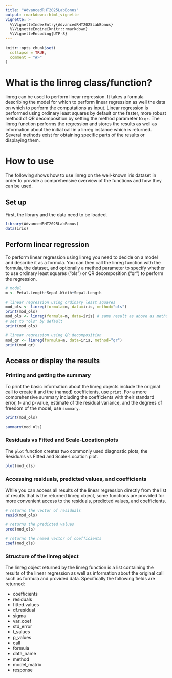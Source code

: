 ```yaml
---
title: "AdvancedRHT2025LabBonus"
output: rmarkdown::html_vignette
vignette: >
  %\VignetteIndexEntry{AdvancedRHT2025LabBonus}
  %\VignetteEngine{knitr::rmarkdown}
  %\VignetteEncoding{UTF-8}
---
```


```r
knitr::opts_chunk$set(
  collapse = TRUE,
  comment = "#>"
)
```



# What is the linreg class/function? 
linreg can be used to perform linear regression. It takes a formula describing the model for which to perform linear regression as well the data on which to perform the computations as input. Linear regression is performed using ordinary least squares by default or the faster, more robust method of QR decomposition by setting the method parameter to `qr`. 
The linreg function performs the regression and stores the results as well as information about the initial call in a linreg instance which is returned. 
Several methods exist for obtaining specific parts of the results or displaying them. 

# How to use
The following shows how to use linreg on the well-known iris dataset in order to provide a comprehensive overview of the functions and how they can be used. 

## Set up
First, the library and the data need to be loaded. 
```r
library(AdvancedRHT2025LabBonus)
data(iris)
```

## Perform linear regression
To perform linear regression using linreg you need to decide on a model and describe it as a formula.
You can then call the linreg function with the formula, the dataset, and optionally a method parameter to specify whether to use ordinary least squares ("ols") or QR decomposition ("qr") to perform the regression.

```r
# model
m <- Petal.Length~Sepal.Width+Sepal.Length

# linear regression using ordinary least squares
mod_ols <- linreg(formula=m, data=iris, method="ols")
print(mod_ols)
mod_ols <- linreg(formula=m, data=iris) # same result as above as method is 
# set to "ols" by default
print(mod_ols)

# linear regression using QR decomposition
mod_qr <- linreg(formula=m, data=iris, method="qr")
print(mod_qr)
```

## Access or display the results
### Printing and getting the summary
To print the basic information about the linreg objects include the original call to create it and the (named) coefficients, use `print`. For a more comprehensive summary including the coefficients with their standard error, t- and p-value, estimate of the residual variance, and the degrees of freedom of the model, use `summary`.
```r
print(mod_ols)

summary(mod_ols)
```

### Residuals vs Fitted and Scale-Location plots
The `plot` function creates two commonly used diagnostic plots, the Residuals vs Fitted and Scale-Location plot.
```r
plot(mod_ols)
```

### Accessing residuals, predicted values, and coefficients
While you can access all results of the linear regression directly from the list of results that is the returned linreg object, some functions are provided for more convenient access to the residuals, predicted values, and coefficients. 
```r
# returns the vector of residuals
resid(mod_ols)

# returns the predicted values
pred(mod_ols)

# returns the named vector of coefficients
coef(mod_ols)
```

### Structure of the linreg object
The linreg object returned by the linreg function is a list containing the results of the linear regression as well as information about the original call such as formula and provided data. 
Specifically the following fields are returned:

- coefficients
- residuals
- fitted.values
- df.residual
- sigma
- var_coef
- std_error
- t_values
- p_values
- call
- formula
- data_name
- method
- model_matrix
- response
